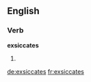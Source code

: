 ==English==

===Verb===
'''exsiccates'''

# {{third-person singular of|exsiccate}}

[[de:exsiccates]]
[[fr:exsiccates]]